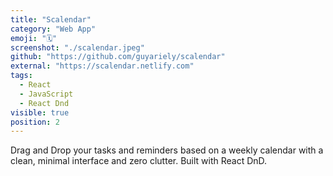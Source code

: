 ```yaml
---
title: "Scalendar"
category: "Web App"
emoji: "🗓"
screenshot: "./scalendar.jpeg"
github: "https://github.com/guyariely/scalendar"
external: "https://scalendar.netlify.com"
tags:
  - React
  - JavaScript
  - React Dnd
visible: true
position: 2
---
```


Drag and Drop your tasks and reminders based on a weekly calendar with a clean, minimal interface and zero clutter. Built with React DnD.

